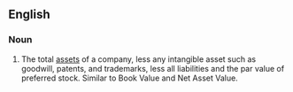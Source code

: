 ==English==

===Noun===
{{en-noun|head=[[net]] [[tangible]] [[assets]]|-}}

# {{context|business|lang=en}} The total [[assets]] of a company, less any intangible asset such as goodwill, patents, and trademarks, less all liabilities and the par value of preferred stock. Similar to Book Value and Net Asset Value.